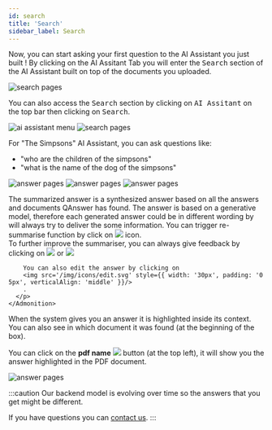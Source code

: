 ```yaml
---
id: search
title: 'Search'
sidebar_label: Search
---
```



<p>
  Now, you can start asking your first question to the AI Assistant you just built ! By clicking on the AI Assitant Tab
  you will enter the <kbd>Search</kbd> section of the AI Assistant built on top of the documents you uploaded.
</p>

<Image src='/img/screenshots/tutorial-ui/ai-assistant-existing-sys.png' alt='search pages'/>

You can also access the <kbd>Search</kbd> section by clicking on <kbd>AI Assitant</kbd> on the top bar then clicking on <kbd>Search</kbd>.

<Image src='/img/screenshots/ai-task/ai-assistant-menu.png' alt='ai assistant menu'/>

<Image src='/img/screenshots/ai-task/search/search-empty.png' alt='search pages'/>

For "The Simpsons" AI Assistant, you can ask questions like:
- "who are the children of the simpsons"
- "what is the name of the dog of the simpsons"

<Tabs>
    <TabItem value='g1' label='Answer' default>
        <Image src='/img/screenshots/ai-task/search/search-ai-answer1.png' alt='answer pages'/>
    </TabItem>
    <TabItem value='s1' label='Question 1' >
        <Image src='/img/screenshots/ai-task/search/search-ai-answer1-zoomed.png' alt='answer pages'/>
    </TabItem>
    <TabItem value='s2' label='Question 2' >
        <Image src='/img/screenshots/ai-task/search/search-ai-answer2-zoomed.png' alt='answer pages'/>
    </TabItem>
</Tabs>

<div>
    <Admonition type="tip">
      <p>
        The summarized answer is a synthesized answer based on all the answers and documents QAnswer has found.
        The answer is based on a generative model, therefore each generated answer could be in different wording by will always try to deliver the some information. You can trigger re-summarise function by click on
        <img src='/img/icons/replay.svg' style={{ width: '30px', padding: '0 5px', verticalAlign: 'middle' }}/>
        icon. <br/>
        To further improve the summariser, you can always give feedback by clicking on
        <img src='/img/icons/thumb_up.svg' style={{ width: '30px', padding: '0 5px', verticalAlign: 'middle' }}/>
        or
        <img src='/img/icons/thumb_down.svg' style={{ width: '30px', padding: '0 5px', verticalAlign: 'middle' }}/>
        
        You can also edit the answer by clicking on
        <img src='/img/icons/edit.svg' style={{ width: '30px', padding: '0 5px', verticalAlign: 'middle' }}/>
        .
      </p>
    </Admonition>
</div>

When the system gives you an answer it is highlighted inside its context. You can also see in which document it was found (at the beginning of the box).

<p>
  You can click on the
  <span style={{ whiteSpace: 'nowrap' }}>
    <b style={{ verticalAlign: 'middle', color: '#3d82b3', marginLeft: '10px' }}>pdf name</b>
    <img src='/img/icons/open_in_new.svg' style={{ width: '30px', padding: '0 5px', verticalAlign: 'middle' }}/>
  </span>
  button (at the top left), it will show you the answer highlighted in the PDF document.
</p>

<Image src='/img/screenshots/ai-task/search/search-ai-answer2-highlight.png' alt='answer pages'/>

:::caution
Our backend model is evolving over time so the answers that you get might be different.

If you have questions you can [contact us](mailto:info@the-qa-company.com). 
:::